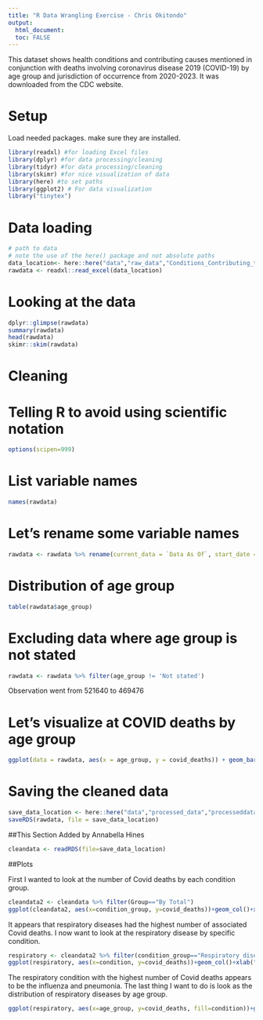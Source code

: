 ```yaml
---
title: "R Data Wrangling Exercise - Chris Okitondo"
output:
  html_document:
  toc: FALSE
---
```





This dataset shows health conditions and contributing causes mentioned in conjunction with deaths involving coronavirus disease 2019 (COVID-19) by age group and jurisdiction of occurrence from 2020-2023. It was downloaded from the CDC website.

# Setup
Load needed packages. make sure they are installed.

```r
library(readxl) #for loading Excel files
library(dplyr) #for data processing/cleaning
library(tidyr) #for data processing/cleaning
library(skimr) #for nice visualization of data 
library(here) #to set paths
library(ggplot2) # For data visualization
library("tinytex")
```


# Data loading
```r
# path to data
# note the use of the here() package and not absolute paths
data_location<- here::here("data","raw_data","Conditions_Contributing_to_COVID-19_Deaths_2020_2023.xlsx")
rawdata <- readxl::read_excel(data_location)
```




# Looking at the data
```r
dplyr::glimpse(rawdata)
summary(rawdata)
head(rawdata)
skimr::skim(rawdata)
```
# Cleaning

# Telling R to avoid using scientific notation
```r
options(scipen=999)
```


# List variable names
```r
names(rawdata)
```

# Let's rename some variable names
```r
rawdata <- rawdata %>% rename(current_data = `Data As Of`, start_date = `Start Date`, end_date = `End Date`, condition_group = `Condition Group`, condition = Condition, age_group = `Age Group`, covid_deaths = `COVID-19 Deaths`)
```


# Distribution of age group
```r
table(rawdata$age_group)
```

# Excluding data where age group is not stated
```r
rawdata <- rawdata %>% filter(age_group != 'Not stated')
```
Observation went from 521640 to 469476



# Let's visualize at COVID deaths by age group
```r
ggplot(data = rawdata, aes(x = age_group, y = covid_deaths)) + geom_bar(stat='identity', fill = "steelblue")
```

# Saving the cleaned data
```r
save_data_location <- here::here("data","processed_data","processeddata.rds")
saveRDS(rawdata, file = save_data_location)
```





##This Section Added by Annabella Hines

```r
cleandata <- readRDS(file=save_data_location)
```



##Plots

First I wanted to look at the number of Covid deaths by each condition group.
```r
cleandata2 <- cleandata %>% filter(Group=="By Total")
ggplot(cleandata2, aes(x=condition_group, y=covid_deaths))+geom_col()+xlab("Condition Group")+ylab("Covid Deaths")+ theme(axis.text.x = element_text(angle=13, size=5))
```
It appears that respiratory diseases had the highest number of associated Covid deaths. I now want to look at the respiratory disease by specific condition.
```r
respiratory <- cleandata2 %>% filter(condition_group=="Respiratory diseases")
ggplot(respiratory, aes(x=condition, y=covid_deaths))+geom_col()+xlab("Respiratory Condition")+ylab("Covid Deaths")+theme(axis.text.x = element_text(angle=13))
```
The respiratory condition with the highest number of Covid deaths appears to be the influenza and pneumonia.
The last thing I want to do is look as the distribution of respiratory diseases by age group.
```r
ggplot(respiratory, aes(x=age_group, y=covid_deaths, fill=condition))+geom_col()+theme(legend.key.size = unit(0.25, 'cm'), axis.text.x = element_text(angle=90))+ylab("Covid Deaths")+ xlab("Age Group")
```



